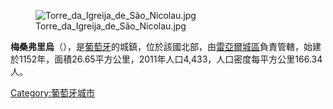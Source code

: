 {{Coord|41|9|26|N|7|53|35|W|display=title}}

[[Image:Torre_da_Igreija_de_São_Nicolau.jpg|right]]

'''梅桑弗里烏'''（{{lang-pt|Mesão Frio}}），是[[葡萄牙|葡萄牙]]的城鎮，位於該國北部，由[[雷亞爾城區|雷亞爾城區]]負責管轄，始建於1152年，面積26.65平方公里，2011年人口4,433，人口密度每平方公里166.34人。

{{Portugal-geo-stub}}
[[Category:葡萄牙城市|Category:葡萄牙城市]]
